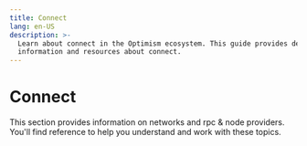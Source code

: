 ```yaml
---
title: Connect
lang: en-US
description: >-
  Learn about connect in the Optimism ecosystem. This guide provides detailed
  information and resources about connect.
---
```



# Connect

This section provides information on networks and rpc & node providers. You'll find reference to help you understand and work with these topics.

<Cards>
  <Card title="Networks" href="/builders/tools/connect/networks" />

  <Card title="Rpc & node providers" href="/builders/tools/connect/rpc-providers" />
</Cards>